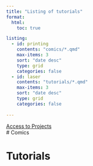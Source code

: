 ```yaml
---
title: "Listing of tutorials"
format:
  html:
    toc: true

listing:
  - id: printing
    contents: "comics/*.qmd"
    max-items: 3
    sort: "date desc"
    type: grid
    categories: false
  - id: laser
    contents: "tutorials/*.qmd"
    max-items: 3
    sort: "date desc"
    type: grid
    categories: false
  
---
```


[Access to Projects](/en/projects/Microfono.qmd)  
# Comics

::: {#printing}
:::

# Tutorials

::: {#laser}
:::
